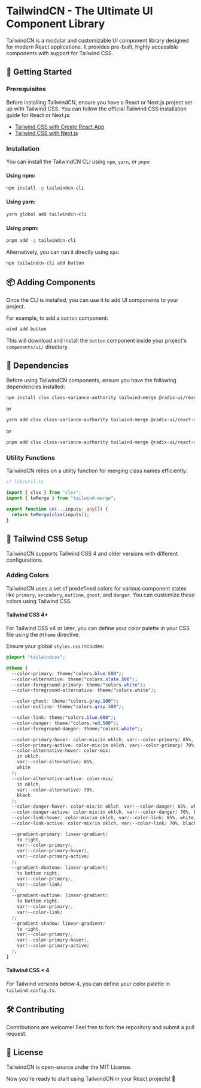 
<Meta title="Introduction" />

# TailwindCN - The Ultimate UI Component Library

TailwindCN is a modular and customizable UI component library designed for modern React applications. It provides pre-built, highly accessible components with support for Tailwind CSS.

## 🚀 Getting Started

### Prerequisites

Before installing TailwindCN, ensure you have a React or Next.js project set up with Tailwind CSS. You can follow the official Tailwind CSS installation guide for React or Next.js:

- [Tailwind CSS with Create React App](https://tailwindcss.com/docs/guides/create-react-app)
- [Tailwind CSS with Next.js](https://tailwindcss.com/docs/guides/nextjs)

### Installation

You can install the TailwindCN CLI using `npm`, `yarn`, or `pnpm`:

#### Using npm:

```sh
npm install -g tailwindcn-cli
```

#### Using yarn:

```sh
yarn global add tailwindcn-cli
```

#### Using pnpm:

```sh
pnpm add -g tailwindcn-cli
```

Alternatively, you can run it directly using `npx`:

```sh
npx tailwindcn-cli add button
```

## 📦 Adding Components

Once the CLI is installed, you can use it to add UI components to your project.

For example, to add a `button` component:

```sh
wind add button
```

This will download and install the `button` component inside your project's `components/ui/` directory.

## 📌 Dependencies

Before using TailwindCN components, ensure you have the following dependencies installed:

```sh
npm install clsx class-variance-authority tailwind-merge @radix-ui/react-slot
```

or

```sh
yarn add clsx class-variance-authority tailwind-merge @radix-ui/react-slot
```

or

```sh
pnpm add clsx class-variance-authority tailwind-merge @radix-ui/react-slot
```

### Utility Functions

TailwindCN relies on a utility function for merging class names efficiently:

```ts
// lib/util.ts
```

```ts
import { clsx } from "clsx";
import { twMerge } from "tailwind-merge";

export function cn(...inputs: any[]) {
  return twMerge(clsx(inputs));
}
```

## 🎨 Tailwind CSS Setup

TailwindCN supports Tailwind CSS 4 and older versions with different configurations.

### Adding Colors

TailwindCN uses a set of predefined colors for various component states like `primary`, `secondary`, `outline`, `ghost`, and `danger`. You can customize these colors using Tailwind CSS.

#### Tailwind CSS 4+

For Tailwind CSS v4 or later, you can define your color palette in your CSS file using the `@theme` directive.

Ensure your global `styles.css` includes:

```css
@import "tailwindcss";

@theme {
  --color-primary: theme("colors.blue.500");
  --color-alternative: theme("colors.slate.500");
  --color-foreground-primary: theme("colors.white");
  --color-foreground-alternative: theme("colors.white");

  --color-ghost: theme("colors.gray.100");
  --color-outline: theme("colors.gray.300");

  --color-link: theme("colors.blue.600");
  --color-danger: theme("colors.red.500");
  --color-foreground-danger: theme("colors.white");

  --color-primary-hover: color-mix(in oklch, var(--color-primary) 85%, white);
  --color-primary-active: color-mix(in oklch, var(--color-primary) 70%, black);
  --color-alternative-hover: color-mix(
    in oklch,
    var(--color-alternative) 85%,
    white
  );
  --color-alternative-active: color-mix(
    in oklch,
    var(--color-alternative) 70%,
    black
  );
  --color-danger-hover: color-mix(in oklch, var(--color-danger) 85%, white);
  --color-danger-active: color-mix(in oklch, var(--color-danger) 70%, black);
  --color-link-hover: color-mix(in oklch, var(--color-link) 85%, white);
  --color-link-active: color-mix(in oklch, var(--color-link) 70%, black);

  --gradient-primary: linear-gradient(
    to right,
    var(--color-primary),
    var(--color-primary-hover),
    var(--color-primary-active)
  );
  --gradient-duotone: linear-gradient(
    to bottom right,
    var(--color-primary),
    var(--color-link)
  );
  --gradient-outline: linear-gradient(
    to bottom right,
    var(--color-primary),
    var(--color-link)
  );
  --gradient-shadow: linear-gradient(
    to right,
    var(--color-primary),
    var(--color-primary-hover),
    var(--color-primary-active)
  );
}
```

#### Tailwind CSS < 4

For Tailwind versions below 4, you can define your color palette in `tailwind.config.ts`.

## 🛠️ Contributing

Contributions are welcome! Feel free to fork the repository and submit a pull request.

## 📜 License

TailwindCN is open-source under the MIT License.

Now you're ready to start using TailwindCN in your React projects! 🚀
